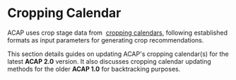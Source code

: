 
# Cropping Calendar

ACAP uses crop stage data from  [cropping calendars](http://www.knowledgebank.irri.org/step-by-step-production/pre-planting/crop-calendar), following established formats as input parameters for generating crop recommendations.

This section details guides on updating ACAP's cropping calendar(s) for the latest **ACAP 2.0** version. It also discusses cropping calendar updating methods for the older **ACAP 1.0** for backtracking purposes.

<br />

<Cards>
  <Card title="ACAP 1.0 Cropping Calendar" href="/post-installation/cropping-calendar/calendar-v1" />
  <Card title="ACAP 2.0 Cropping Calendar" href="/post-installation/cropping-calendar/calendar-v2" />
</Cards>